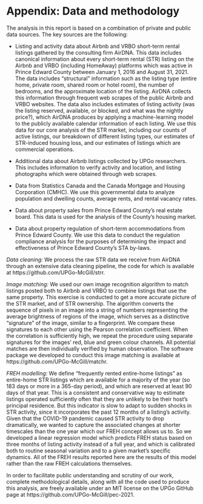 # Appendix: Data and methodology {-}

The analysis in this report is based on a combination of private and public data sources. The key sources are the following:

- Listing and activity data about Airbnb and VRBO short-term rental listings gathered by the consulting firm AirDNA. This data includes canonical information about every short-term rental (STR) listing on the Airbnb and VRBO (including HomeAway) platforms which was active in Prince Edward County between January 1, 2016 and August 31, 2021. The data includes “structural” information such as the listing type (entire home, private room, shared room or hotel room), the number of bedrooms, and the approximate location of the listing. AirDNA collects this information through frequent web scrapes of the public Airbnb and VRBO websites. The data also includes estimates of listing activity (was the listing reserved, available, or blocked, and what was the nightly price?), which AirDNA produces by applying a machine-learning model to the publicly available calendar information of each listing. We use this data for our core analysis of the STR market, including our counts of active listings, our breakdown of different listing types, our estimates of STR-induced housing loss, and our estimates of listings which are commercial operations.

- Additional data about Airbnb listings collected by UPGo researchers. This includes information to verify activity and location, and listing photographs which were obtained through web scrapes.

- Data from Statistics Canada and the Canada Mortgage and Housing Corporation (CMHC). We use this governmental data to analyze population and dwelling counts, average rents, and rental vacancy rates.

- Data about property sales from Prince Edward County's real estate board. This data is used for the analysis of the County's housing market.

- Data about property regulation of short-term accommodations from Prince Edward County. We use this data to conduct the regulation compliance analysis for the purposes of determining the impact and effectiveness of Prince Edward County’s STA by-laws.

_Data cleaning:_ We process the raw STR data we receive from AirDNA through an extensive data cleaning pipeline, the code for which is available at https://github.com/UPGo-McGill/strr.

_Image matching:_ We used our own image recognition algorithm to match listings posted both to Airbnb and VRBO to combine listings that use the same property. This exercise is conducted to get a more accurate picture of the STR market, and of STR ownership. The algorithm converts the sequence of pixels in an image into a string of numbers representing the average brightness of regions of the image, which serves as a distinctive “signature” of the image, similar to a fingerprint. We compare these signatures to each other using the Pearson correlation coefficient. When the correlation is sufficiently high, we repeat the procedure using separate signatures for the images’ red, blue and green colour channels. All potential matches are then individually verified by human observation. The software package we developed to conduct this image matching is available at https://github.com/UPGo-McGill/matchr.

_FREH modelling:_ We define “frequently rented entire-home listings” as entire-home STR listings which are available for a majority of the year (so 183 days or more in a 365-day period), and which are reserved at least 90 days of that year. This is a consistent and conservative way to estimate listings operated sufficiently often that they are unlikely to be their host’s principal residence. But this indicator is slow to adapt to sudden shocks in STR activity, since it incorporates the past 12 months of a listing’s activity. Given that the COVID-19 pandemic caused STR activity to drop dramatically, we wanted to capture the associated changes at shorter timescales than the one year which our FREH concept allows us to. So we developed a linear regression model which predicts FREH status based on three months of listing activity instead of a full year, and which is calibrated both to routine seasonal variation and to a given market’s specific dynamics. All of the FREH results reported here are the results of this model rather than the raw FREH calculations themselves.

In order to facilitate public understanding and scrutiny of our work, complete methodological details, along with all the code used to produce this analysis, are freely available under an MIT license on the UPGo GitHub page at https://github.com/UPGo-McGill/pec-2021.

\newpage